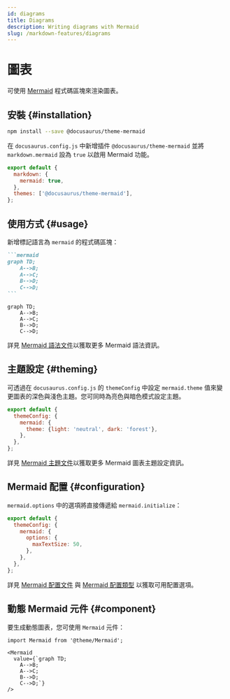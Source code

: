 ```yaml
---
id: diagrams
title: Diagrams
description: Writing diagrams with Mermaid
slug: /markdown-features/diagrams
---
```


# 圖表

可使用 [Mermaid](https://mermaid-js.github.io/mermaid/) 程式碼區塊來渲染圖表。

## 安裝 {#installation}

```bash npm2yarn
npm install --save @docusaurus/theme-mermaid
```

在 `docusaurus.config.js` 中新增插件 `@docusaurus/theme-mermaid` 並將 `markdown.mermaid` 設為 `true` 以啟用 Mermaid 功能。

```js title="docusaurus.config.js"
export default {
  markdown: {
    mermaid: true,
  },
  themes: ['@docusaurus/theme-mermaid'],
};
```

## 使用方式 {#usage}

新增標記語言為 `mermaid` 的程式碼區塊：

````md title="Example Mermaid diagram"
```mermaid
graph TD;
    A-->B;
    A-->C;
    B-->D;
    C-->D;
```
````

```mermaid
graph TD;
    A-->B;
    A-->C;
    B-->D;
    C-->D;
```

詳見 [Mermaid 語法文件](https://mermaid-js.github.io/mermaid/#/./n00b-syntaxReference)以獲取更多 Mermaid 語法資訊。

## 主題設定 {#theming}

可透過在 `docusaurus.config.js` 的 `themeConfig` 中設定 `mermaid.theme` 值來變更圖表的深色與淺色主題。您可同時為亮色與暗色模式設定主題。

```js title="docusaurus.config.js"
export default {
  themeConfig: {
    mermaid: {
      theme: {light: 'neutral', dark: 'forest'},
    },
  },
};
```

詳見 [Mermaid 主題文件](https://mermaid-js.github.io/mermaid/#/theming)以獲取更多 Mermaid 圖表主題設定資訊。

## Mermaid 配置 {#configuration}

`mermaid.options` 中的選項將直接傳遞給 `mermaid.initialize`：

```js title="docusaurus.config.js"
export default {
  themeConfig: {
    mermaid: {
      options: {
        maxTextSize: 50,
      },
    },
  },
};
```

詳見 [Mermaid 配置文件](https://mermaid-js.github.io/mermaid/#/./Setup?id=configuration) 與 [Mermaid 配置類型](https://github.com/mermaid-js/mermaid/blob/master/packages/mermaid/src/config.type.ts) 以獲取可用配置選項。

## 動態 Mermaid 元件 {#component}

要生成動態圖表，您可使用 `Mermaid` 元件：

```mdx title="Example of dynamic Mermaid component"
import Mermaid from '@theme/Mermaid';

<Mermaid
  value={`graph TD;
    A-->B;
    A-->C;
    B-->D;
    C-->D;`}
/>
```